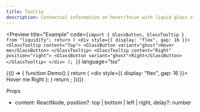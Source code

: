 ```yaml
---
title: Tooltip
description: Contextual information on hover/focus with liquid glass styling.
---
```



<Preview
  title="Example"
  code={`import { GlassButton, GlassTooltip } from "liquidify";
  return (
    <div style={{ display: "flex", gap: 16 }}>
      <GlassTooltip content="Top">
        <GlassButton variant="ghost">Hover me</GlassButton>
      </GlassTooltip>
      <GlassTooltip content="Right" position="right">
        <GlassButton variant="ghost">Right</GlassButton>
      </GlassTooltip>
    </div>
  );
}`}
  language="tsx"
>
  {(() => {
    function Demo() {
      return (
        <div style={{ display: "flex", gap: 16 }}>
          <GlassTooltip content="Top">
            <GlassButton variant="ghost">Hover me</GlassButton>
          </GlassTooltip>
          <GlassTooltip content="Right" position="right">
            <GlassButton variant="ghost">Right</GlassButton>
          </GlassTooltip>
        </div>
      );
    }
    return <Demo />;
  })()}
</Preview>

Props

- content: ReactNode, position?: top | bottom | left | right, delay?: number
